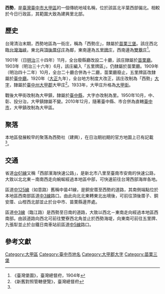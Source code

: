 {{noteTA
|1 = zh-cn:庄; zh-hk:庄; zh-tw:庄;
}}
{{Infobox Hokkien name
| title      = 西勢
| hanji      = 西勢
| poj        = Sai-sì
| sinbhundzi = 
| hanlo      = 
| tl         = Sai-sì
| bp         = Sāisì
| hongim     = 
| hokkienipa = 
| lm         = 
| image      = 
| image_size = 
| caption    = 
}}
'''西勢'''，是[[臺灣|臺灣]][[臺中市|臺中市]][[大甲區|大甲區]]的一個傳統地域名稱，位於該區北半葉西部偏北。相較於今日行政區，其範圍大致為建興里北部。

==歷史==
台灣清治末期，西勢地區為一街庄，稱為「西勢庄」，隸屬於[[苗栗三堡|苗栗三堡]]。該庄西北臨[[台灣海峽|台灣海峽]]，東北與[[頂後厝子|頂後厝仔庄]]為鄰，東南邊為[[五里牌_(臺中市)|五里牌庄]]，西南邊為[[雙寮|雙藔庄]]<ref name="臺灣堡圖">《臺灣堡圖》，臺灣總督府，1904年</ref>。

1901年（日[[明治|明治]]三十四年）11月，全台廢縣廳改設二十廳，該庄隸屬於[[苗栗廳|苗栗廳]]。1903年（明治三十六年）6月，該庄編入「五里牌區」，仍隸屬於苗栗廳。1909年（明治四十二年）10月，全台二十廳合併為十二廳，苗栗廳廢止，五里牌區改隸屬於[[臺中廳|臺中廳]]。1920年（[[大正|大正]]九年），全台地方制度大改正，該庄改制為「西勢」[[大字|大字]]，隸屬於[[臺中州|臺中州]][[大甲郡|大甲郡]]大甲庄<ref>《新舊對照管轄便覽》，臺灣總督府</ref>。1933年，大甲庄升格為[[大甲街|大甲街]]。

戰後大甲街改制為大甲鎮，隸屬於[[臺中縣|臺中縣]]，大字亦改制為里。1950年10月，中、彰、投分治，大甲鎮隸屬不變。2010年12月，隨著臺中縣、市合併為直轄[[臺中市|臺中市]]，大甲鎮改制為大甲區。

==聚落==
本地區發展較早的聚落為西勢社（建興），在日治期初期的官方地圖上已有記載<ref name="臺灣堡圖"/>。

==交通==
省道[[台61線|台61線]]又稱「西部濱海快速公路」，是新北市八里至臺南市安南的快速公路，大致以北北東－南南西走向蜿蜒經過本地區中部，可快速前往台灣西部海岸各地。

區道[[中125線|中125線]]（如意路）舊稱中苗41線，是銅安厝至西勢的道路，其南側端點位於本地區西南部區道[[中3線|中3線]]路口。由此向北北東轉東北出境後，可前往頂後厝子、銅安厝、山柑西北部並止於台中市、苗栗縣邊界處。

區道[[中3線|中3線]]（臨江路）是西勢至日南的道路，大致以西北－東南走向經過本地區西南部。由該道路向西北可前往雙寮西北角並止於西勢海堤，向東南可前往五里牌、九張犁並止於台鐵日南車站前區道[[中5線|中5線]]路口。

==參考文獻==
{{reflist}}

{{大甲郡}}

[[Category:大甲區|Category:大甲區]]
[[Category:臺中市地名|Category:臺中市地名]]
[[Category:大甲郡大字|Category:大甲郡大字]]
[[Category:苗栗三堡|Category:苗栗三堡]]